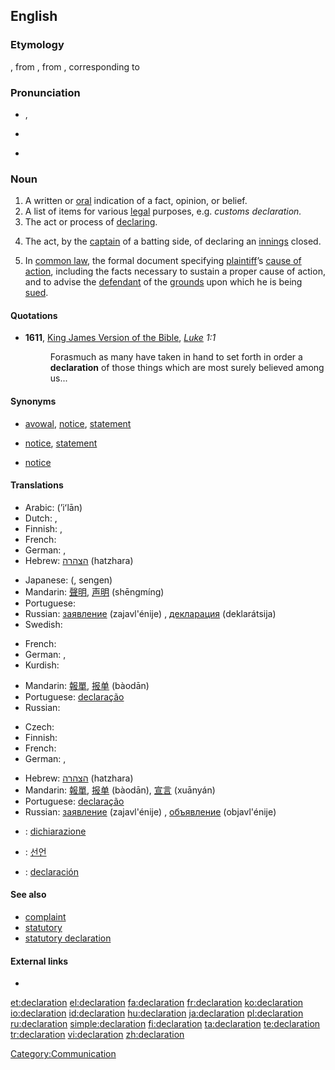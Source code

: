 {{also|déclaration}}
==English==

===Etymology===
{{etyl|enm}} {{term|declaracion||declaration}}, from {{etyl|fr}} {{term|déclaration|lang=fr}}, from {{etyl|la}} {{term|declarationem|lang=la}}, corresponding to {{suffix|declare|ation}}

===Pronunciation===
* {{IPA|/ˌdɛklæˈreɪʃən/}}, {{SAMPA|/dEkl{"r\eIS@n/}}
* {{a|US}} {{IPA|/dɛkləˈɹejʃn&#x329;/}}
* {{rhymes|eɪʃǝn}}

===Noun===
{{en-noun}}

# A written or [[oral]] indication of a fact, opinion, or belief.
# A list of items for various [[legal]] purposes, e.g. ''customs declaration.''
# The act or process of [[declare|declaring]].
# {{cricket}} The act, by the [[captain]] of a batting side, of declaring an [[innings]] closed.
# {{legal}} In [[common law]], the formal document specifying [[plaintiff]]’s [[cause of action]], including the facts necessary to sustain a proper cause of action, and to advise the [[defendant]] of the [[grounds]] upon which he is being [[sued]].

====Quotations====
* '''1611''', [[w:King James Version of the Bible|King James Version of the Bible]], ''[[s:Bible (King James)/Luke|Luke]] 1:1''
*: Forasmuch as many have taken in hand to set forth in order a '''declaration''' of those things which are most surely believed among us...

====Synonyms====
* {{sense|written or oral indication}} [[avowal]], [[notice]], [[statement]]
* {{sense|list of items for legal purposes}} [[notice]], [[statement]]
* {{sense|act or process of declaring}} [[notice]]

====Translations====
{{trans-top|written or oral indication of a fact, opinion, or belief}}
* Arabic: {{Arab|[[إعلان]]}} (ʼiʻlān) {{m}}
* Dutch: {{t+|nl|verklaring|f}}, {{t|nl|declaratie|f}}
* Finnish: {{t-|fi|julistus}}, {{t-|fi|tiedoksianto}}
* French: {{t+|fr|déclaration|f}}
* German: {{t+|de|Erklärung|f}}, {{t+|de|Deklaration|f}}
* Hebrew: [[הצהרה]] (hatzhara) {{f}}
{{trans-mid}}
* Japanese: {{Jpan|[[宣言]]}} ({{Jpan|[[せんげん]]}}, sengen)
* Mandarin: [[聲明]], [[声明]] (shēngmíng)
* Portuguese: {{t+|pt|declaração}}
* Russian: [[заявление]] (zajavl'énije) {{n}}, [[декларация]] (deklarátsija) {{f}}
* Swedish: {{t|sv| tillkännagivande}}
{{trans-bottom}}

{{trans-top|list of items for various legal purposes}}
* French: {{t+|fr|déclaration|f}}
* German: {{t+|de|Erklärung|f}}, {{t+|de|Deklaration|f}}
* Kurdish: {{ku-Arab|[[به‌یان]]}}
{{trans-mid}}
* Mandarin: [[報單]], [[报单]] (bàodān)
* Portuguese: [[declaração]]
* Russian: {{t+|ru|декларация|f|tr=d'eklarácija|sc=Cyrl}}
{{trans-bottom}}

{{trans-top|act or process of declaring}}
* Czech: {{t-|cs|vyhlášení|n}}
* Finnish: {{t-|fi|julistus}}
* French: {{t+|fr|déclaration|f}}
* German: {{t+|de|Erklärung|f}}, {{t+|de|Deklaration|f}}
{{trans-mid}}
* Hebrew: [[הצהרה]] (hatzhara) {{f}}
* Mandarin: [[報單]], [[报单]] (bàodān), [[宣言]] (xuānyán)
* Portuguese: [[declaração]]
* Russian: [[заявление]] (zajavl'énije) {{n}}, [[объявление]] (objavl'énije) {{n}}
{{trans-bottom}}

{{trans-top|(cricket) act, by the captain of a batting side, of declaring an innings closed}}
{{trans-mid}}
{{trans-bottom}}

{{checktrans-top}}
* {{ttbc|Italian}}: [[dichiarazione]] {{f}}
* {{ttbc|Korean}}: [[선언]]
{{checktrans-mid}}
* {{ttbc|Spanish}}: [[declaración]] {{f}}
{{checktrans-bottom}}

====See also====
* [[complaint]]
* [[statutory]]
* [[statutory declaration]]

====External links====
* {{pedia}}
[[Category:Communication]]

[[et:declaration]]
[[el:declaration]]
[[fa:declaration]]
[[fr:declaration]]
[[ko:declaration]]
[[io:declaration]]
[[id:declaration]]
[[hu:declaration]]
[[ja:declaration]]
[[pl:declaration]]
[[ru:declaration]]
[[simple:declaration]]
[[fi:declaration]]
[[ta:declaration]]
[[te:declaration]]
[[tr:declaration]]
[[vi:declaration]]
[[zh:declaration]]